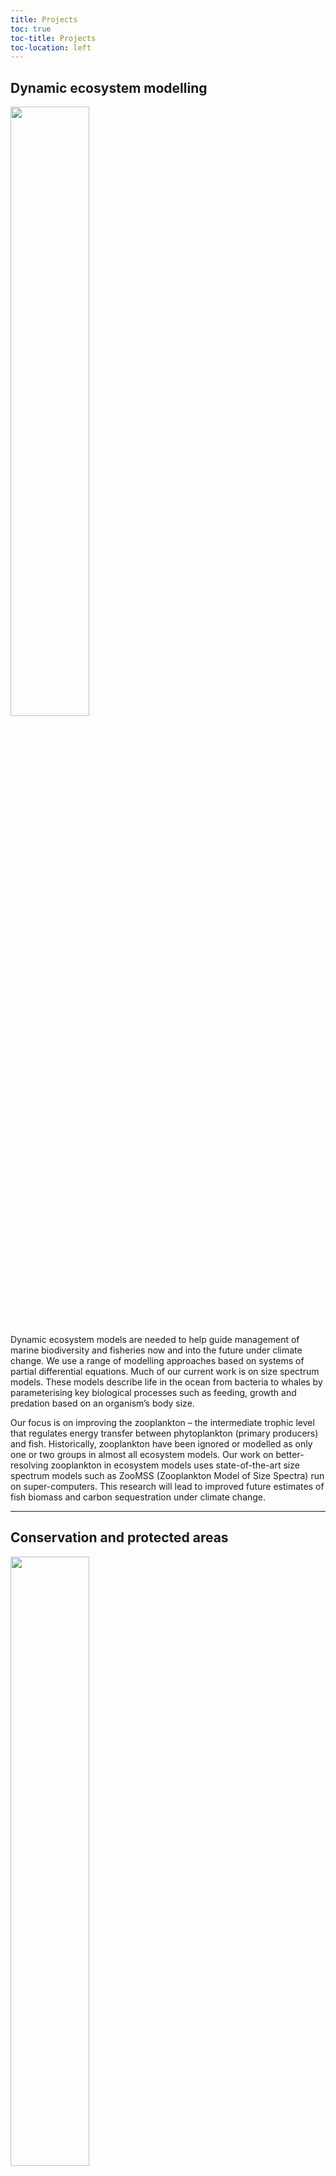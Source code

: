 ```yaml
---
title: Projects
toc: true
toc-title: Projects
toc-location: left
---
```


## Dynamic ecosystem modelling

<img src="EcosystemModels.png" style="width: 50%; object-fit: contain"/>

Dynamic ecosystem models are needed to help guide management of marine biodiversity and fisheries now and into the future under climate change. We use a range of modelling approaches based on systems of partial differential equations. Much of our current work is on size spectrum models. These models describe life in the ocean from bacteria to whales by parameterising key biological processes such as feeding, growth and predation based on an organism’s body size.

Our focus is on improving the zooplankton – the intermediate trophic level that regulates energy transfer between phytoplankton (primary producers) and fish. Historically, zooplankton have been ignored or modelled as only one or two groups in almost all ecosystem models. Our work on better-resolving zooplankton in ecosystem models uses state-of-the-art size spectrum models such as ZooMSS (Zooplankton Model of Size Spectra) run on super-computers. This research will lead to improved future estimates of fish biomass and carbon sequestration under climate change.

----

## Conservation and protected areas

<img src="ProtectedAreas.png" style="width: 50%; object-fit: contain"/>

Human threats – including fishing, climate change, habitat destruction, pollution, and invasive species – are leading to declining abundance of many marine species. To mitigate impacts of these threats on biodiversity, marine protected areas – national parks in the ocean – are being created. As there is a global push to increase the marine protected area network coverage from 8% to potentially 20% or even 30% in the next decade, developing the science to underpin where to place these reserves is critical and timely.

A current focus of our research is thus how to design robust climate-smart marine protected areas that conserve biodiversity, protect against climate change, retain biodiversity as the climate warms, ensure connectivity, minimise conflict with fishing, whilst considering the 3-D nature of the ocean. This is a tough task! It requires extensive computational expertise and infrastructure. Our work involves mapping global biodiversity and developing new approaches to the design of climate-smart marine protected area networks using state-of-the-art statistical and computational approaches on super-computers.

----

## Ecosystem Change

<img src="Plankton.jpeg" style="width: 50%; object-fit: contain"/>

To manage our oceans – and our impacts upon them – we need robust indicators of the state of marine ecosystems over time. This requires long-term ocean observing problems. In partnership with the Integrated Marine Observing System (IMOS) and CSIRO (Australia’s national science provider), we are collecting and analysing data around Australia on plankton – the lower trophic levels in the ocean that ultimately support fish, marine mammals, marine reptiles and seabirds. We use modern, flexible, robust statistical techniques such as generalised linear and additive mixed models and multivariate approaches to analyse these datasets and make data products such as maps and ecosystem indicators. These indicators of ecosystem change inform marine assessments of the state and trends of the ocean ecosystems.

To find out more about our plankton monitoring work see:    
[Australian Plankton Survey website](http://imos.org.au/facilities/shipsofopportunity/auscontinuousplanktonrecorder/).   
[The Plankton Factsheet](http://imos.org.au/fileadmin/user_upload/shared/IMOS%20General/documents/IMOS/Fact_Sheets/IMOS_Factsheet_AUSCPR_website2.pdf).   
[The State and Trends of Australia’s Oceans Report](https://www.imosoceanreport.org.au/).    
[The IMOS Image gallery](http://imos.org.au/facilities/shipsofopportunity/auscontinuousplanktonrecorder/zooplankton-image-gallery-species-from-australian-waters/).   

## Marine Megafauna

<img src="Megafauna.jpg" style="width: 50%; object-fit: contain"/>

Whale sharks (endangered) and manta rays (vulnerable) are threatened marine megafauna that feed on zooplankton. As part of [Project Manta](https://biomedical-sciences.uq.edu.au/project-manta), our work involves a mix of field work, lab work, and the use of robust statistical approaches. Our focus has been on understanding the feeding, movement, social behaviour and generating population estimates and population trends of whale sharks and manta rays in Australia and beyond. Our work has helped to provide management recommendations for manta ray populations in the region.

